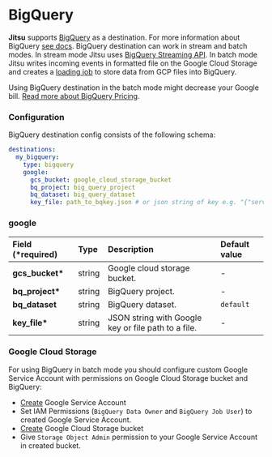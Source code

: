 
# BigQuery

**Jitsu** supports [BigQuery](https://console.cloud.google.com/bigquery) as a destination. For more information about BigQuery [see docs](https://cloud.google.com/bigquery/docs).
BigQuery destination can work in stream and batch modes. In stream mode Jitsu uses [BigQuery Streaming API](https://cloud.google.com/bigquery/streaming-data-into-bigquery).
In batch mode Jitsu writes incoming events in formatted file on the Google Cloud Storage and creates a [loading job](https://cloud.google.com/bigquery/docs/loading-data) to store
data from GCP files into BigQuery.

<Hint>
    Using BigQuery destination in the batch mode might decrease your Google bill. <a href="https://cloud.google.com/bigquery/pricing#data_ingestion_pricing">Read more about BigQuery Pricing</a>.
</Hint>

### Configuration

BigQuery destination config consists of the following schema:

```yaml
destinations:
  my_bigquery:
    type: bigquery
    google:
      gcs_bucket: google_cloud_storage_bucket
      bq_project: big_query_project
      bq_dataset: big_query_dataset
      key_file: path_to_bqkey.json # or json string of key e.g. "{"service_account":...}"
```

### google

| Field \(\*required\) | Type | Description | Default value |
| :--- | :--- | :--- | :--- |
| **gcs\_bucket\*** | string | Google cloud storage bucket. | - |
| **bq\_project\*** | string | BigQuery project. | - |
| **bq\_dataset** | string | BigQuery dataset. | `default` |
| **key\_file\*** | string | JSON string with Google key or file path to a file. | - |

### Google Cloud Storage

For using BigQuery in batch mode you should configure custom Google Service Account with permissions on Google Cloud Storage bucket and BigQuery:

- [Create](/docs/configuration/google-authorization) Google Service Account
- Set IAM Permissions (`BigQuery Data Owner` and `BigQuery Job User`) to created Google Service Account.
- [Create](https://cloud.google.com/storage/docs/creating-buckets) Google Cloud Storage bucket
- Give `Storage Object Admin` permission to your Google Service Account in created bucket.